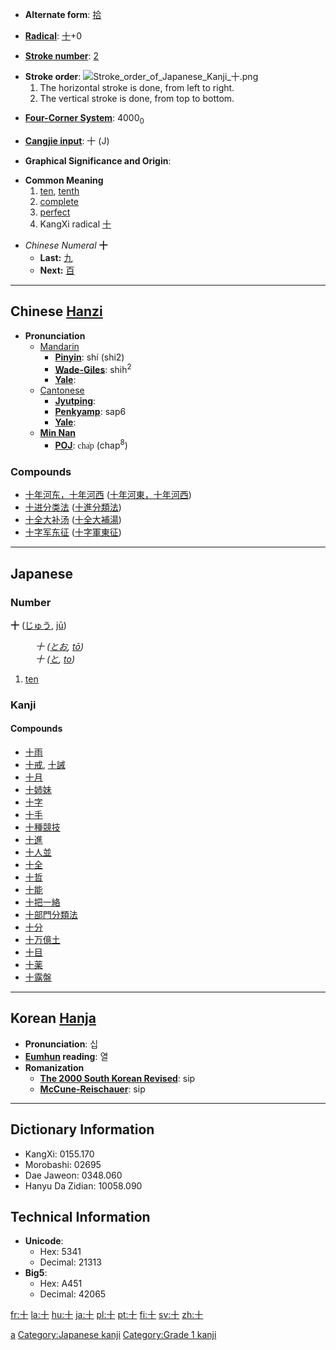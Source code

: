 * '''Alternate form''': [[拾]]

* '''[[Wiktionary:Chinese radical index| Radical]]''': [[Wiktionary:Chinese radical index 十|十]]+0

* '''[[Wiktionary:Chinese total strokes index|Stroke number]]''': [[Wiktionary:Chinese total strokes index 2|2]]

*'''Stroke order''': [[Image:Stroke order of Japanese Kanji 十.png]]
*# The horizontal stroke is done, from left to right.
*# The vertical stroke is done, from top to bottom.

* '''[[Wiktionary:Chinese four corner index|Four-Corner System]]''': 4000<sub>0</sub>

* '''[[Wiktionary:Chinese Cangjie index|Cangjie input]]''': 十 (J)

* '''Graphical Significance and Origin''': 

* '''Common Meaning'''
*# [[ten]], [[tenth]]
*# [[complete]]
*# [[perfect]]
*# KangXi radical [[Wiktionary:Chinese radical index 十|十]]

*''Chinese Numeral'' '''十'''
**'''Last:''' [[九]]
**'''Next:''' [[百]]


----

== Chinese [[Hanzi]] ==

*'''Pronunciation '''
**[[Mandarin]]
***'''[[Pinyin]]''': shí (shi2)
***'''[[Wade-Giles]]''': shih<sup>2</sup>
***'''[[Yale]]''': 
**[[Cantonese]]
***'''[[Jyutping]]''': 
***'''[[Penkyamp]]''':  sap6
***'''[[Yale]]''': 
**'''[[wikipedia:Min_Nan|Min Nan]]'''
***'''[[wikipedia:POJ|POJ]]''': <font face="Lucida Sans Unicode">cha̍p</font> (chap<sup>8</sup>)

===Compounds===
{{top}}
*[[十年河东，十年河西]] ([[十年河东，十年河西|十年河東，十年河西]])
*[[十进分类法]] ([[十進分類法]])
*[[十全大补汤]] ([[十全大补汤|十全大補湯]])
*[[十字军东征]] ([[十字军东征|十字軍東征]])
{{mid}}
{{bottom}}
----

==Japanese==
===Number===
'''十''' ([[じゅう]], [[jū]])
:''十 ([[とお]], [[tō]])''
:''十 ([[と]], [[to]])''
# [[ten]]

===Kanji===
{{kanji|[[じゅう]] ([[jū]])|[[とお]] ([[tō]]), [[と]] ([[to]]), [[とたび]] ([[totabi]])}}
====Compounds====
*[[十雨]]
*[[十戒]], [[十誡]]
*[[十月]]
*[[十姉妹]]
*[[十字]]
*[[十手]]
*[[十種競技]]
*[[十進]]
*[[十人並]]
*[[十全]]
*[[十哲]]
*[[十能]]
*[[十把一絡]]
*[[十部門分類法]]
*[[十分]]
*[[十万億土]]
*[[十目]]
*[[十薬]]
*[[十露盤]]


----

== Korean [[Hanja]] ==

* '''Pronunciation''': 십
* '''[[Eumhun]] reading''': 열
* '''Romanization'''
** '''[[The 2000 South Korean Revised Romanization|The 2000 South Korean Revised]]''': sip
** '''[[McCune-Reischauer]]''': sip


----

== Dictionary Information ==

* KangXi: 0155.170
* Morobashi: 02695
* Dae Jaweon: 0348.060
* Hanyu Da Zidian: 10058.090

== Technical Information ==

* '''Unicode''':
** Hex: 5341
** Decimal: 21313
* '''Big5''':
** Hex: A451
** Decimal: 42065

[[Category:Japanese numbers| a]]
[[Category:Japanese kanji]]
[[Category:Grade 1 kanji]]

[[fr:十]]
[[la:十]]
[[hu:十]]
[[ja:十]]
[[pl:十]]
[[pt:十]]
[[fi:十]]
[[sv:十]]
[[zh:十]]